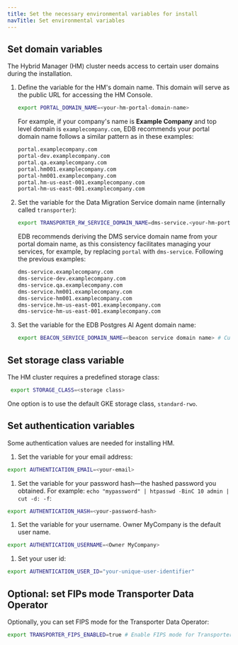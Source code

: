 ```yaml
---
title: Set the necessary environmental variables for install
navTitle: Set environmental variables
---
```


## Set domain variables

The Hybrid Manager (HM) cluster needs access to certain user domains during the installation.

1. Define the variable for the HM's domain name. This domain will serve as the public URL for accessing the HM Console.

    ```bash
    export PORTAL_DOMAIN_NAME=<your-hm-portal-domain-name>
    ```
    
    For example, if your company's name is **Example Company** and top level domain is `examplecompany.com`, EDB recommends your portal domain name follows a similar pattern as in these examples:

    ```bash
    portal.examplecompany.com               
    portal-dev.examplecompany.com           
    portal.qa.examplecompany.com            
    portal.hm001.examplecompany.com         
    portal-hm001.examplecompany.com         
    portal.hm-us-east-001.examplecompany.com
    portal-hm-us-east-001.examplecompany.com
    ```

1. Set the variable for the Data Migration Service domain name (internally called `transporter`): 

    ```bash
    export TRANSPORTER_RW_SERVICE_DOMAIN_NAME=dms-service.<your-hm-portal-domain-name> # Customer domain name for the EDB Postgres AI Platform Transporter RW Service
    ```

    EDB recommends deriving the DMS service domain name from your portal domain name, as this consistency facilitates managing your services, for example, by replacing `portal` with `dms-service`. Following the previous examples:

    ```bash
    dms-service.examplecompany.com               
    dms-service-dev.examplecompany.com           
    dms-service.qa.examplecompany.com            
    dms-service.hm001.examplecompany.com         
    dms-service-hm001.examplecompany.com         
    dms-service.hm-us-east-001.examplecompany.com
    dms-service-hm-us-east-001.examplecompany.com
    ```

1. Set the variable for the EDB Postgres AI Agent domain name:

    ```bash
    export BEACON_SERVICE_DOMAIN_NAME=<beacon service domain name> # Customer domain name for the EDB Postgres AI Beacon Service
    ```

## Set storage class variable

The HM cluster requires a predefined storage class:

```bash
 export STORAGE_CLASS=<storage class> 
```

One option is to use the default GKE storage class, `standard-rwo`.

## Set authentication variables

Some authentication values are needed for installing HM.

1. Set the variable for your email address:

```bash
export AUTHENTICATION_EMAIL=<your-email>
```

1. Set the variable for your password hash&mdash;the hashed password you obtained.
For example: `echo "mypassword" | htpasswd -BinC 10 admin | cut -d: -f`:

```bash
export AUTHENTICATION_HASH=<your-password-hash>  
```

1. Set the variable for your username.
Owner MyCompany is the default user name.

```bash
export AUTHENTICATION_USERNAME=<Owner MyCompany>
```

1. Set your user id:


```bash
export AUTHENTICATION_USER_ID="your-unique-user-identifier"
```

## Optional: set FIPs mode Transporter Data Operator

Optionally, you can set FIPS mode for the Transporter Data Operator:

```bash
export TRANSPORTER_FIPS_ENABLED=true # Enable FIPS mode for Transporter Data Operator
```
